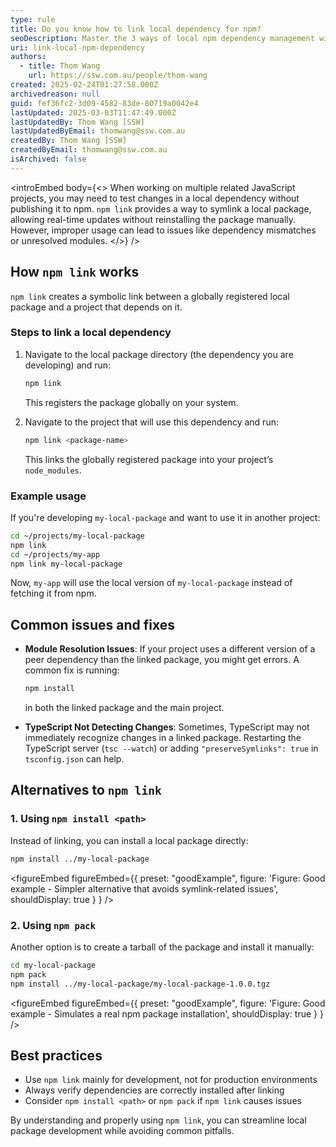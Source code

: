 ```yaml
---
type: rule
title: Do you know how to link local dependency for npm?
seoDescription: Master the 3 ways of local npm dependency management with SSW's expert guide.
uri: link-local-npm-dependency
authors:
  - title: Thom Wang
    url: https://ssw.com.au/people/thom-wang
created: 2025-02-24T01:27:58.000Z
archivedreason: null
guid: fef36fc2-3d09-4582-83de-80719a0042e4
lastUpdated: 2025-03-03T11:47:49.000Z
lastUpdatedBy: Thom Wang [SSW]
lastUpdatedByEmail: thomwang@ssw.com.au
createdBy: Thom Wang [SSW]
createdByEmail: thomwang@ssw.com.au
isArchived: false
---
```


<introEmbed
  body={<>
When working on multiple related JavaScript projects, you may need to test changes in a local dependency without publishing it to npm. `npm link` provides a way to symlink a local package, allowing real-time updates without reinstalling the package manually. However, improper usage can lead to issues like dependency mismatches or unresolved modules.
  </>}
/>
## How `npm link` works

`npm link` creates a symbolic link between a globally registered local package and a project that depends on it.

### Steps to link a local dependency

1. Navigate to the local package directory (the dependency you are developing) and run:

   ```sh
   npm link
   ```

   This registers the package globally on your system.

2. Navigate to the project that will use this dependency and run:

   ```sh
   npm link <package-name>
   ```

   This links the globally registered package into your project’s `node_modules`.

### Example usage

If you're developing `my-local-package` and want to use it in another project:

```sh
cd ~/projects/my-local-package
npm link
cd ~/projects/my-app
npm link my-local-package
```

Now, `my-app` will use the local version of `my-local-package` instead of fetching it from npm.

## Common issues and fixes

- **Module Resolution Issues**: If your project uses a different version of a peer dependency than the linked package, you might get errors. A common fix is running:

  ```sh
  npm install
  ```

  in both the linked package and the main project.

- **TypeScript Not Detecting Changes**: Sometimes, TypeScript may not immediately recognize changes in a linked package. Restarting the TypeScript server (`tsc --watch`) or adding `"preserveSymlinks": true` in `tsconfig.json` can help.

## Alternatives to `npm link`

### 1. Using `npm install <path>`

Instead of linking, you can install a local package directly:

```sh
npm install ../my-local-package
```
<figureEmbed figureEmbed={{
  preset: "goodExample",
  figure: 'Figure: Good example - Simpler alternative that avoids symlink-related issues',
  shouldDisplay: true
} } />


### 2. Using `npm pack`

Another option is to create a tarball of the package and install it manually:

```sh
cd my-local-package
npm pack
npm install ../my-local-package/my-local-package-1.0.0.tgz
```
<figureEmbed figureEmbed={{
  preset: "goodExample",
  figure: 'Figure: Good example - Simulates a real npm package installation',
  shouldDisplay: true
} } />


## Best practices

- Use `npm link` mainly for development, not for production environments
- Always verify dependencies are correctly installed after linking
- Consider `npm install <path>` or `npm pack` if `npm link` causes issues

By understanding and properly using `npm link`, you can streamline local package development while avoiding common pitfalls.
